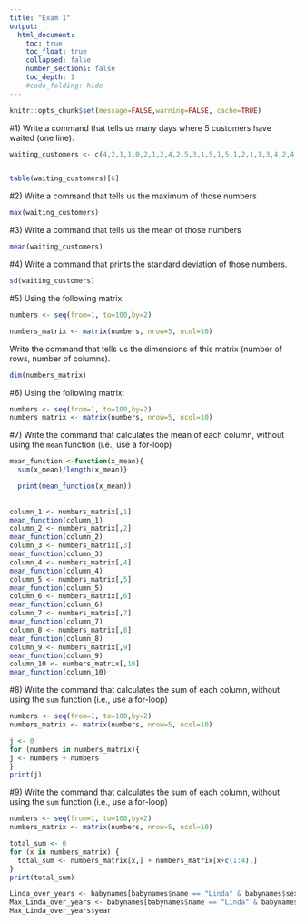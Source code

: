 ```yaml
---
title: "Exam 1"
output:
  html_document:
    toc: true
    toc_float: true
    collapsed: false
    number_sections: false
    toc_depth: 1
    #code_folding: hide
---
```


```r
knitr::opts_chunk$set(message=FALSE,warning=FALSE, cache=TRUE)
```

#1) Write a command that tells us many days where 5 customers have waited (one line).

```r
waiting_customers <- c(4,2,1,1,0,2,1,2,4,2,5,3,1,5,1,5,1,2,1,1,3,4,2,4,3)


table(waiting_customers)[6]


```

#2) Write a command that tells us the maximum of those numbers
```r
max(waiting_customers)
```


#3) Write a command that tells us the mean of those numbers
```r
mean(waiting_customers)
```

#4)  Write a command that prints the standard deviation of those numbers.
```r
sd(waiting_customers)
```

#5) Using the following matrix:
```r
numbers <- seq(from=1, to=100,by=2)

numbers_matrix <- matrix(numbers, nrow=5, ncol=10)
```

Write the command that tells us the dimensions of this matrix (number of rows, number of columns).

```r

dim(numbers_matrix)

```

#6) Using the following matrix:

```r
numbers <- seq(from=1, to=100,by=2)
numbers_matrix <- matrix(numbers, nrow=5, ncol=10)
```

#7) Write the command that calculates the mean of each column, without using the `mean` function (i.e., use a for-loop)

```r
mean_function <-function(x_mean){ 
  sum(x_mean)/length(x_mean)} 

  print(mean_function(x_mean))
  
  
column_1 <- numbers_matrix[,1]
mean_function(column_1)
column_2 <- numbers_matrix[,2]
mean_function(column_2)
column_3 <- numbers_matrix[,3]
mean_function(column_3)
column_4 <- numbers_matrix[,4]
mean_function(column_4)
column_5 <- numbers_matrix[,5]
mean_function(column_5)
column_6 <- numbers_matrix[,6]
mean_function(column_6)
column_7 <- numbers_matrix[,7]
mean_function(column_7)
column_8 <- numbers_matrix[,8]
mean_function(column_8)
column_9 <- numbers_matrix[,9]
mean_function(column_9)
column_10 <- numbers_matrix[,10]
mean_function(column_10)


```


#8) Write the command that calculates the sum of each column, without using the `sum` function (i.e., use a for-loop)

```r
numbers <- seq(from=1, to=100,by=2)
numbers_matrix <- matrix(numbers, nrow=5, ncol=10)

j <- 0
for (numbers in numbers_matrix){
j <- numbers + numbers
}
print(j)


```


#9) Write the command that calculates the sum of each column, without using the `sum` function (i.e., use a for-loop)

```r

numbers <- seq(from=1, to=100,by=2)
numbers_matrix <- matrix(numbers, nrow=5, ncol=10)

total_sum <- 0
for (x in numbers_matrix) {
  total_sum <- numbers_matrix[x,] + numbers_matrix[x+c(1:4),] 
}
print(total_sum)
```

```r
Linda_over_years <- babynames[babynames$name == "Linda" & babynames$sex == "F",]
Max_Linda_over_years <- babynames[babynames$name == "Linda" & babynames$sex == "F" & babynames$n == max(Linda_over_years$n),]
Max_Linda_over_years$year
```



